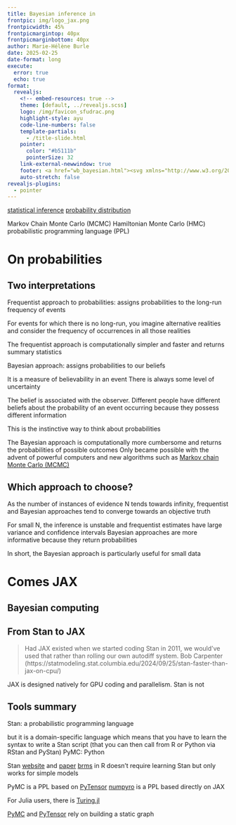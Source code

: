 ```yaml
---
title: Bayesian inference in
frontpic: img/logo_jax.png
frontpicwidth: 45%
frontpicmargintop: 40px
frontpicmarginbottom: 40px
author: Marie-Hélène Burle
date: 2025-02-25
date-format: long
execute:
  error: true
  echo: true
format:
  revealjs:
    <!-- embed-resources: true -->
    theme: [default, ../revealjs.scss]
    logo: /img/favicon_sfudrac.png
    highlight-style: ayu
    code-line-numbers: false
    template-partials:
      - /title-slide.html
    pointer:
      color: "#b5111b"
      pointerSize: 32
    link-external-newwindow: true
    footer: <a href="wb_bayesian.html"><svg xmlns="http://www.w3.org/2000/svg" width="16" height="16" fill="rgb(153, 153, 153)" class="bi bi-arrow-90deg-up" viewBox="0 0 16 16"><path fill-rule="evenodd" d="M4.854 1.146a.5.5 0 0 0-.708 0l-4 4a.5.5 0 1 0 .708.708L4 2.707V12.5A2.5 2.5 0 0 0 6.5 15h8a.5.5 0 0 0 0-1h-8A1.5 1.5 0 0 1 5 12.5V2.707l3.146 3.147a.5.5 0 1 0 .708-.708l-4-4z"/></svg>&nbsp;Back to webinar page</a>
    auto-stretch: false
revealjs-plugins:
  - pointer
---
```


[statistical inference](https://en.wikipedia.org/wiki/Statistical_inference)
[probability distribution](https://en.wikipedia.org/wiki/Probability_distribution)

Markov Chain Monte Carlo (MCMC)
Hamiltonian Monte Carlo (HMC)
probabilistic programming language (PPL)

# On probabilities

## Two interpretations {.center}

Frequentist approach to probabilities: assigns probabilities to the long-run frequency of events

For events for which there is no long-run, you imagine alternative realities and consider the frequency of occurrences in all those realities

The frequentist approach is computationally simpler and faster and returns summary statistics

Bayesian approach: assigns probabilities to our beliefs

It is a measure of believability in an event
There is always some level of uncertainty

The belief is associated with the observer. Different people have different beliefs about the probability of an event occurring because they possess different information

This is the instinctive way to think about probabilities

The Bayesian approach is computationally more cumbersome and returns the probabilities of possible outcomes
Only became possible with the advent of powerful computers and new algorithms such as [Markov chain Monte Carlo (MCMC)](https://en.wikipedia.org/wiki/Markov_chain_Monte_Carlo)

## Which approach to choose? {.center}

As the number of instances of evidence N tends towards infinity, frequentist and Bayesian approaches tend to converge towards an objective truth

For small N, the inference is unstable and frequentist estimates have large variance and confidence intervals
Bayesian approaches are more informative because they return probabilities

In short, the Bayesian approach is particularly useful for small data

# Comes JAX

## Bayesian computing {.center}


## From Stan to JAX {.center}

> Had JAX existed when we started coding Stan in 2011, we would’ve used that rather than rolling our own autodiff system.
Bob Carpenter (https://statmodeling.stat.columbia.edu/2024/09/25/stan-faster-than-jax-on-cpu/)

JAX is designed natively for GPU coding and parallelism. Stan is not


## Tools summary {.center}

Stan: a probabilistic programming language

but it is a domain-specific language
which means that you have to learn the syntax to write a Stan script (that you can then call from R or Python via RStan and PyStan)
PyMC: Python

Stan [website](https://mc-stan.org/) and [paper](https://journals.sagepub.com/doi/abs/10.3102/1076998615606113)
[brms](https://cran.r-project.org/web/packages/brms/index.html) in R doesn't require learning Stan but only works for simple models

PyMC is a PPL based on [PyTensor](https://github.com/pymc-devs/pytensor)
[numpyro](https://github.com/pyro-ppl/numpyro) is a PPL based directly on JAX

For Julia users, there is [Turing.jl](https://github.com/TuringLang/Turing.jl)

[PyMC](https://github.com/pymc-devs/pymc) and [PyTensor](https://github.com/pymc-devs/pytensor) rely on building a static graph

